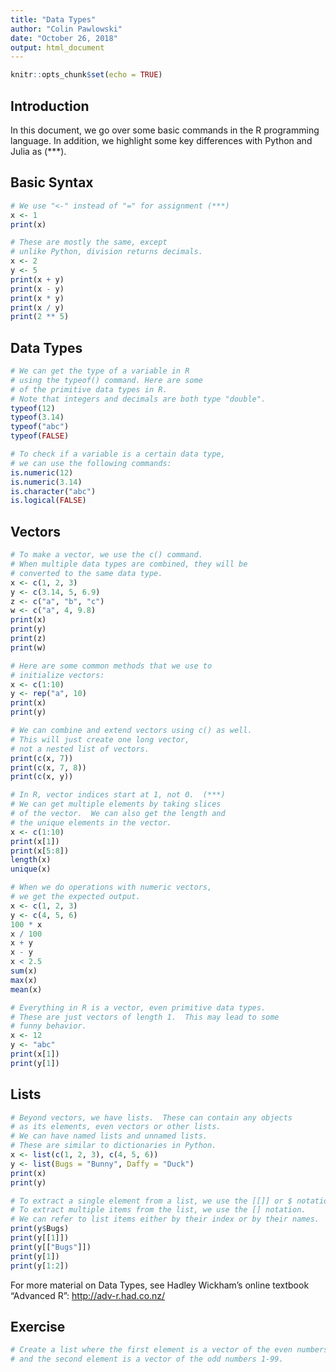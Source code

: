 ```yaml
---
title: "Data Types"
author: "Colin Pawlowski"
date: "October 26, 2018"
output: html_document
---
```


```r
knitr::opts_chunk$set(echo = TRUE)
```

## Introduction

In this document, we go over some basic commands in the R programming language. 
In addition, we highlight some key differences with Python and Julia as (***).  

## Basic Syntax
```r
# We use "<-" instead of "=" for assignment (***)
x <- 1
print(x)
```

```r
# These are mostly the same, except
# unlike Python, division returns decimals.
x <- 2
y <- 5
print(x + y)
print(x - y)
print(x * y)
print(x / y)
print(2 ** 5)
```

## Data Types
```r
# We can get the type of a variable in R 
# using the typeof() command. Here are some
# of the primitive data types in R.
# Note that integers and decimals are both type "double".
typeof(12)
typeof(3.14)
typeof("abc")
typeof(FALSE)
```
```r
# To check if a variable is a certain data type,
# we can use the following commands:
is.numeric(12)
is.numeric(3.14)
is.character("abc")
is.logical(FALSE)
```

## Vectors
```r
# To make a vector, we use the c() command.
# When multiple data types are combined, they will be
# converted to the same data type.
x <- c(1, 2, 3)
y <- c(3.14, 5, 6.9)
z <- c("a", "b", "c")
w <- c("a", 4, 9.8)
print(x)
print(y)
print(z)
print(w)
```

```r
# Here are some common methods that we use to
# initialize vectors:
x <- c(1:10)
y <- rep("a", 10)
print(x)
print(y)
```

```r
# We can combine and extend vectors using c() as well.
# This will just create one long vector,
# not a nested list of vectors.
print(c(x, 7))
print(c(x, 7, 8))
print(c(x, y))
```

```r
# In R, vector indices start at 1, not 0.  (***)
# We can get multiple elements by taking slices
# of the vector.  We can also get the length and
# the unique elements in the vector.
x <- c(1:10)
print(x[1])
print(x[5:8])
length(x)
unique(x)
```

```r
# When we do operations with numeric vectors,
# we get the expected output. 
x <- c(1, 2, 3)
y <- c(4, 5, 6)
100 * x
x / 100
x + y
x - y
x < 2.5
sum(x)
max(x)
mean(x)
```

```r
# Everything in R is a vector, even primitive data types.
# These are just vectors of length 1.  This may lead to some
# funny behavior.
x <- 12
y <- "abc"
print(x[1])
print(y[1])
```

## Lists
```r
# Beyond vectors, we have lists.  These can contain any objects
# as its elements, even vectors or other lists.  
# We can have named lists and unnamed lists.
# These are similar to dictionaries in Python.
x <- list(c(1, 2, 3), c(4, 5, 6))
y <- list(Bugs = "Bunny", Daffy = "Duck")
print(x)
print(y)
```

```r
# To extract a single element from a list, we use the [[]] or $ notation.
# To extract multiple items from the list, we use the [] notation.
# We can refer to list items either by their index or by their names.
print(y$Bugs)
print(y[[1]])
print(y[["Bugs"]])
print(y[1])
print(y[1:2])
```

For more material on Data Types, see Hadley Wickham's online textbook "Advanced R":
<http://adv-r.had.co.nz/>

## Exercise
```r
# Create a list where the first element is a vector of the even numbers 2-100,
# and the second element is a vector of the odd numbers 1-99.

```
